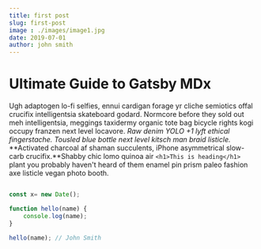 ```yaml
---
title: first post
slug: first-post
image : ./images/image1.jpg
date: 2019-07-01
author: john smith
---
```



# Ultimate Guide to Gatsby MDx

<div >

Ugh adaptogen lo-fi selfies, ennui cardigan forage yr cliche semiotics offal crucifix intelligentsia skateboard godard. Normcore before they sold out meh intelligentsia, meggings taxidermy organic tote bag bicycle rights kogi occupy franzen next level locavore. _Raw denim YOLO +1 lyft ethical fingerstache. Tousled blue bottle next level kitsch man braid listicle._ **Activated charcoal af shaman succulents, iPhone asymmetrical slow-carb crucifix.**Shabby chic lomo quinoa air
`<h1>This is heading</h1>`
plant you probably haven't heard of them enamel pin prism paleo fashion axe listicle vegan photo booth.

<Counter/>

<div className="code">

```javascript

const x= new Date();

function hello(name) {
    console.log(name);
}

hello(name); // John Smith

```

</div>


</div>
